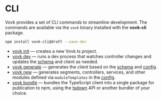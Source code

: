 # CLI

Vovk provides a set of CLI commands to streamline development. The commands are available via the `vovk` binary installed with the **vovk-cli** package.

```sh npm2yarn
npm install vovk-cli@draft --save-dev
```

- [vovk init](/init) — creates a new Vovk.ts project.
- [vovk dev](/dev) — runs a dev process that watches controller changes and updates the [schema](/schema) and client as needed.
- [vovk generate](/generate) — generates the client based on the [schema](/schema) and [config](/config).
- [vovk new](/new) — generates segments, controllers, services, and other modules defined via `moduleTemplates` in the [config](/config).
- [vovk bundle](/bundle) — bundles the TypeScript client into a single package for publication to npm, using the [tsdown](https://tsdown.dev/) API or another bundler of your choice.

